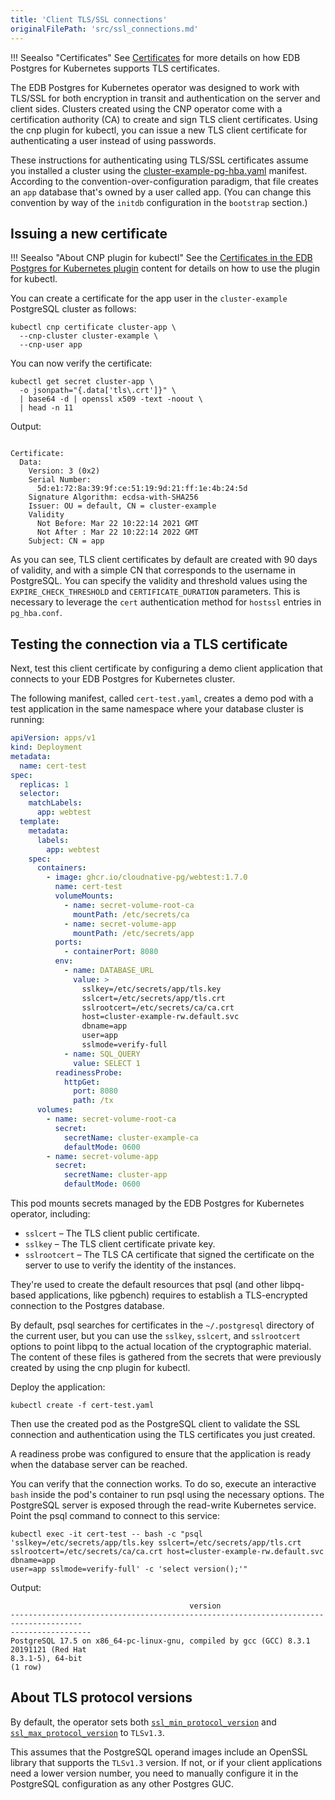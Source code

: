 ```yaml
---
title: 'Client TLS/SSL connections'
originalFilePath: 'src/ssl_connections.md'
---
```




!!! Seealso "Certificates"
    See [Certificates](certificates.md)
    for more details on how EDB Postgres for Kubernetes supports TLS certificates.

The EDB Postgres for Kubernetes operator was designed to work with TLS/SSL for both
encryption in transit and authentication on the server and client sides.
Clusters created using the CNP operator come with a certification authority
(CA) to create and sign TLS client certificates. Using the cnp plugin for
kubectl, you can issue a new TLS client certificate for authenticating a user
instead of using passwords.

These instructions for authenticating using TLS/SSL certificates assume you
installed a cluster using the
[cluster-example-pg-hba.yaml](../samples/cluster-example-pg-hba.yaml) manifest.
According to the convention-over-configuration paradigm, that file creates an
`app` database that's owned by a user called app. (You can change this
convention by way of the `initdb` configuration in the `bootstrap` section.)

## Issuing a new certificate

!!! Seealso "About CNP plugin for kubectl"
    See the [Certificates in the EDB Postgres for Kubernetes plugin](kubectl-plugin.md#certificates)
    content for details on how to use the plugin for kubectl.

You can create a certificate for the app user in the `cluster-example`
PostgreSQL cluster as follows:

```shell
kubectl cnp certificate cluster-app \
  --cnp-cluster cluster-example \
  --cnp-user app
```

You can now verify the certificate:

```shell
kubectl get secret cluster-app \
  -o jsonpath="{.data['tls\.crt']}" \
  | base64 -d | openssl x509 -text -noout \
  | head -n 11
```

Output:

```console

Certificate:
  Data:
    Version: 3 (0x2)
    Serial Number:
      5d:e1:72:8a:39:9f:ce:51:19:9d:21:ff:1e:4b:24:5d
    Signature Algorithm: ecdsa-with-SHA256
    Issuer: OU = default, CN = cluster-example
    Validity
      Not Before: Mar 22 10:22:14 2021 GMT
      Not After : Mar 22 10:22:14 2022 GMT
    Subject: CN = app
```

As you can see, TLS client certificates by default are created with 90 days of
validity, and with a simple CN that corresponds to the username in PostgreSQL.
You can specify the validity and threshold values using the
`EXPIRE_CHECK_THRESHOLD` and `CERTIFICATE_DURATION` parameters. This is
necessary to leverage the `cert` authentication method for `hostssl` entries in
`pg_hba.conf`.

## Testing the connection via a TLS certificate

Next, test this client certificate by configuring a demo client application
that connects to your EDB Postgres for Kubernetes cluster.

The following manifest, called `cert-test.yaml`, creates a demo pod with a test
application in the same namespace where your database cluster is running:

```yaml
apiVersion: apps/v1
kind: Deployment
metadata:
  name: cert-test
spec:
  replicas: 1
  selector:
    matchLabels:
      app: webtest
  template:
    metadata:
      labels:
        app: webtest
    spec:
      containers:
        - image: ghcr.io/cloudnative-pg/webtest:1.7.0
          name: cert-test
          volumeMounts:
            - name: secret-volume-root-ca
              mountPath: /etc/secrets/ca
            - name: secret-volume-app
              mountPath: /etc/secrets/app
          ports:
            - containerPort: 8080
          env:
            - name: DATABASE_URL
              value: >
                sslkey=/etc/secrets/app/tls.key
                sslcert=/etc/secrets/app/tls.crt
                sslrootcert=/etc/secrets/ca/ca.crt
                host=cluster-example-rw.default.svc
                dbname=app
                user=app
                sslmode=verify-full
            - name: SQL_QUERY
              value: SELECT 1
          readinessProbe:
            httpGet:
              port: 8080
              path: /tx
      volumes:
        - name: secret-volume-root-ca
          secret:
            secretName: cluster-example-ca
            defaultMode: 0600
        - name: secret-volume-app
          secret:
            secretName: cluster-app
            defaultMode: 0600
```

This pod mounts secrets managed by the EDB Postgres for Kubernetes operator, including:

-   `sslcert` – The TLS client public certificate.
-   `sslkey` – The TLS client certificate private key.
-   `sslrootcert` – The TLS CA certificate that signed the certificate on
    the server to use to verify the identity of the instances.

They're used to create the default resources that psql (and other libpq-based
applications, like pgbench) requires to establish a TLS-encrypted connection to
the Postgres database.

By default, psql searches for certificates in the `~/.postgresql` directory of
the current user, but you can use the `sslkey`, `sslcert`, and `sslrootcert`
options to point libpq to the actual location of the cryptographic material.
The content of these files is gathered from the secrets that were previously
created by using the cnp plugin for kubectl.

Deploy the application:

```shell
kubectl create -f cert-test.yaml
```

Then use the created pod as the PostgreSQL client to validate the SSL
connection and authentication using the TLS certificates you just created.

A readiness probe was configured to ensure that the application is ready when
the database server can be reached.

You can verify that the connection works. To do so, execute an interactive
`bash` inside the pod's container to run psql using the necessary options. The
PostgreSQL server is exposed through the read-write Kubernetes service. Point
the psql command to connect to this service:

```shell
kubectl exec -it cert-test -- bash -c "psql
'sslkey=/etc/secrets/app/tls.key sslcert=/etc/secrets/app/tls.crt
sslrootcert=/etc/secrets/ca/ca.crt host=cluster-example-rw.default.svc dbname=app
user=app sslmode=verify-full' -c 'select version();'"
```

Output:

```console
                                        version
--------------------------------------------------------------------------------------
------------------
PostgreSQL 17.5 on x86_64-pc-linux-gnu, compiled by gcc (GCC) 8.3.1 20191121 (Red Hat
8.3.1-5), 64-bit
(1 row)
```

## About TLS protocol versions

By default, the operator sets both [`ssl_min_protocol_version`](https://www.postgresql.org/docs/current/runtime-config-connection.html#GUC-SSL-MIN-PROTOCOL-VERSION)
and [`ssl_max_protocol_version`](https://www.postgresql.org/docs/current/runtime-config-connection.html#GUC-SSL-MAX-PROTOCOL-VERSION)
to `TLSv1.3`.

This assumes that the PostgreSQL operand images include an OpenSSL library that
supports the `TLSv1.3` version. If not, or if your client applications need a
lower version number, you need to manually configure it in the PostgreSQL
configuration as any other Postgres GUC.
